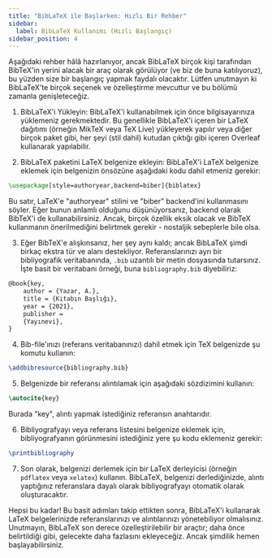 ```yaml
---
title: "BibLaTeX ile Başlarken: Hızlı Bir Rehber"
sidebar:
  label: BibLaTeX Kullanımı (Hızlı Başlangıç)
sidebar_position: 4
---
```



Aşağıdaki rehber hâlâ hazırlanıyor, ancak BibLaTeX birçok kişi tarafından BibTeX'in yerini alacak bir araç olarak görülüyor (ve biz de buna katılıyoruz), bu yüzden size bir başlangıç yapmak faydalı olacaktır. Lütfen unutmayın ki BibLaTeX'te birçok seçenek ve özelleştirme mevcuttur ve bu bölümü zamanla genişleteceğiz.

1.  BibLaTeX'i Yükleyin: BibLaTeX'i kullanabilmek için önce bilgisayarınıza yüklemeniz gerekmektedir. Bu genellikle BibLaTeX'i içeren bir LaTeX dağıtımı (örneğin MikTeX veya TeX Live) yükleyerek yapılır veya diğer birçok paket gibi, her şeyi (stil dahil) kutudan çıktığı gibi içeren Overleaf kullanarak yapılabilir.

2.  BibLaTeX paketini LaTeX belgenize ekleyin: BibLaTeX'i LaTeX belgenize eklemek için belgenizin önsözüne aşağıdaki kodu dahil etmeniz gerekir:
    

<CiteDrive />

```latex
\usepackage[style=authoryear,backend=biber]{biblatex}
```

Bu satır, LaTeX'e "authoryear" stilini ve "biber" backend'ini kullanmasını söyler. Eğer bunun anlamlı olduğunu düşünüyorsanız, backend olarak BibTeX'i de kullanabilirsiniz. Ancak, birçok özellik eksik olacak ve BibTeX kullanmanın önerilmediğini belirtmek gerekir - nostaljik sebeplerle bile olsa.

3. Eğer BibTeX'e alışkınsanız, her şey aynı kaldı; ancak BibLaTeX şimdi birkaç ekstra tür ve alanı destekliyor. Referanslarınızı ayrı bir bibliyografik veritabanında, `.bib` uzantılı bir metin dosyasında tutarsınız. İşte basit bir veritabanı örneği, buna `bibliography.bib` diyebiliriz:

```latex
@book{key,   
	author = {Yazar, A.},   
	title = {Kitabın Başlığı},   
	year = {2021},   
	publisher = 
	{Yayınevi}, 
}
```

4.  Bib-file'ınızı (referans veritabanınızı) dahil etmek için TeX belgenizde şu komutu kullanın: 

```latex
\addbibresource{bibliography.bib}
```

5.  Belgenizde bir referansı alıntılamak için aşağıdaki sözdizimini kullanın:

```latex
\autocite{key}
```

Burada "key", alıntı yapmak istediğiniz referansın anahtarıdır.

6.  Bibliyografyayı veya referans listesini belgenize eklemek için, bibliyografyanın görünmesini istediğiniz yere şu kodu eklemeniz gerekir:

```latex
\printbibliography
```

7.  Son olarak, belgenizi derlemek için bir LaTeX derleyicisi (örneğin `pdflatex` veya `xelatex`) kullanın. BibLaTeX, belgenizi derlediğinizde, alıntı yaptığınız referanslara dayalı olarak bibliyografyayı otomatik olarak oluşturacaktır.

Hepsi bu kadar! Bu basit adımları takip ettikten sonra, BibLaTeX'i kullanarak LaTeX belgelerinizde referanslarınızı ve alıntılarınızı yönetebiliyor olmalısınız. Unutmayın, BibLaTeX son derece özelleştirilebilir bir araçtır; daha önce belirtildiği gibi, gelecekte daha fazlasını ekleyeceğiz. Ancak şimdilik hemen başlayabilirsiniz.